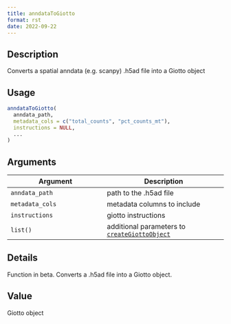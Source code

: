 ```yaml
--- 
title: anndataToGiotto 
format: rst 
date: 2022-09-22 
--- 
```


## Description

Converts a spatial anndata (e.g. scanpy) .h5ad file into a Giotto object


## Usage

```r
anndataToGiotto(
  anndata_path,
  metadata_cols = c("total_counts", "pct_counts_mt"),
  instructions = NULL,
  ...
)
```


## Arguments

Argument      |Description
------------- |----------------
`anndata_path`     |     path to the .h5ad file
`metadata_cols`     |     metadata columns to include
`instructions`     |     giotto instructions
`list()`     |     additional parameters to [`createGiottoObject`](#creategiottoobject)


## Details

Function in beta. Converts a .h5ad file into a Giotto object.


## Value

Giotto object


